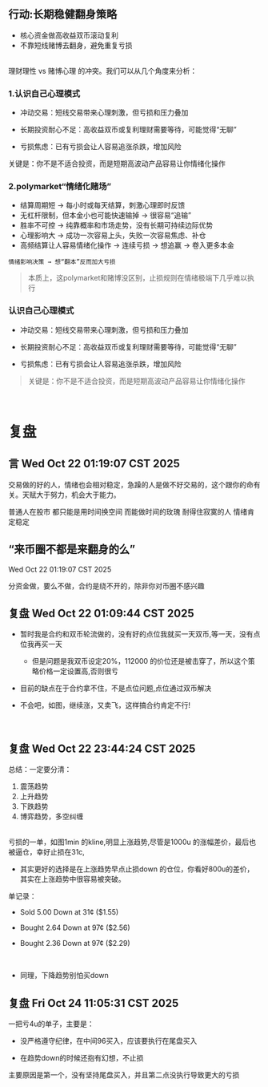 
## 行动:长期稳健翻身策略
- 核心资金做高收益双币滚动复利
- 不靠短线赌博去翻身，避免重复亏损

<br/>
理财理性 vs 赌博心理 的冲突。我们可以从几个角度来分析：

### 1.认识自己心理模式

- 冲动交易：短线交易带来心理刺激，但亏损和压力叠加

- 长期投资耐心不足：高收益双币或复利理财需要等待，可能觉得“无聊”

- 亏损焦虑：已有亏损会让人容易追涨杀跌，增加风险

关键是：你不是不适合投资，而是短期高波动产品容易让你情绪化操作

### 2.polymarket“情绪化赌场”
- 结算周期短 → 每小时或每天结算，刺激心理即时反馈
- 无杠杆限制，但本金小也可能快速输掉 → 很容易“追输”
- 胜率不可控 → 纯靠概率和市场走势，没有长期可持续边际优势
- 心理影响大 → 成功一次容易上头，失败一次容易焦虑、补仓
- 高频结算让人容易情绪化操作 → 连续亏损 → 想追赢 → 卷入更多本金
```
情绪影响决策 → 想“翻本”反而加大亏损
```

> 本质上，这polymarket和赌博没区别，止损规则在情绪极端下几乎难以执行

### 认识自己心理模式
- 冲动交易：短线交易带来心理刺激，但亏损和压力叠加

- 长期投资耐心不足：高收益双币或复利理财需要等待，可能觉得“无聊”

- 亏损焦虑：已有亏损会让人容易追涨杀跌，增加风险

> 关键是：你不是不适合投资，而是短期高波动产品容易让你情绪化操作

<br/>

# 复盘

## 言 Wed Oct 22 01:19:07 CST 2025
交易做的好的人，情绪也会相对稳定，急躁的人是做不好交易的，这个跟你的命有关。天赋大于努力，机会大于能力。

普通人在股市 都只能是用时间换空间 而能做时间的玫瑰 耐得住寂寞的人 情绪肯定稳定

## “来币圈不都是来翻身的么”
Wed Oct 22 01:19:07 CST 2025

分资金做，要么不做，合约是绕不开的，除非你对币圈不感兴趣

## 复盘 Wed Oct 22 01:09:44 CST 2025
- 暂时我是合约和双币轮流做的，没有好的点位我就买一天双币,等一天，没有点位我再买一天
    - 但是问题是我双币设定20%，112000 的价位还是被击穿了，所以这个策略价格一定设置高,否则很亏

- 目前的缺点在于合约拿不住，不是点位问题,点位通过双币解决

- 不会吧，如图，继续涨，又卖飞，这样搞合约肯定不行!

<ImageRender alt='test1' width='30%' height='auto' path='/notes/20251021.jpg' />

<br/>

## 复盘 Wed Oct 22 23:44:24 CST 2025
总结：一定要分清：
1. 震荡趋势
2. 上升趋势
3. 下跌趋势
4. 博弈趋势，多空纠缠

<br/>
亏损的一单，如图1min 的kline,明显上涨趋势,尽管是1000u 的涨幅差价，最后也被逼仓，幸好止损在31c,

- 其实更好的选择是在上涨趋势早点止损down 的仓位，你看好800u的差价，其实在上涨趋势中很容易被突破。

单记录：
- Sold 5.00 Down  at 31¢ ($1.55)

- Bought 2.64 Down  at 97¢ ($2.56)

- Bought 2.36 Down  at 97¢ ($2.29)


<ImageRender alt='test1' width='30%' height='auto' path='/notes/20251022-1.png' />

<br/>

<ImageRender alt='test1' width='50%' height='auto' path='/notes/20251022.png' />

- 同理，下降趋势别怕买down

<ImageRender alt='test1' width='30%' height='auto' path='/notes/20251022-3.jpg' />

## 复盘 Fri Oct 24 11:05:31 CST 2025
一把亏4u的单子，主要是：

- 没严格遵守纪律，在中间96买入，应该要执行在尾盘买入

- 在趋势down的时候还抱有幻想，不止损

主要原因是第一个，没有坚持尾盘买入，并且第二点没执行导致更大的亏损

<ImageRender alt='test1' width='30%' height='auto' path='/notes/20251023.png' />
